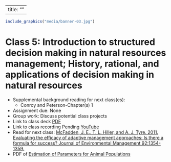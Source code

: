 
---
title: ""
---

<!--
library(knitr)
rmarkdown::render_site("Class-05.Rmd")# build website

# rmarkdown::render_site()# build webpage
# COPY FILES TO DOCS FOR GITHUB.IO
system(paste("xcopy", 
    '"C:/Users/mcolvin/Documents/Teaching/WFA8433-Natural-Resource-Decision-Making/Course-Materials/_site"', 
    '"C:/Users/mcolvin/Documents/Teaching/WFA8433-Natural-Resource-Decision-Making//Docs"',
    "/E /C /H /R /K /O /Y")) 
  q(save="no") 
-->



```r
include_graphics("media/banner-03.jpg")
```



# Class 5: Introduction to structured decision making in natural resources management; History, rational, and applications of decision making in natural resources

* Supplemental background reading for next class(es):
    * Conroy and Peterson-Chapter(s) 1
* Assignment due: None
* Group work: Discuss potential class projects
* Link to class deck [PDF](pdfs/class-05.pdf)
* Link to class recording Pending [YouTube](https://youtu.be/r-sn2tgDEHc)
* Read for next class: [McFadden, J. E., T. L. Hiller, and A. J. Tyre. 2011. Evaluating the efficacy of
 adaptive management approaches: Is there a formula for success? Journal
 of Environmental Management 92:1354-1359.](pdfs/M272.pdf)
* PDF of [Estimation of Parameters for Animal Populations](http://larkinpowell.wixsite.com/larkinpowell/estimation-of-parameters-for-animal-pop) 
 
<!--
Conroy and Peterson-Chapters 1 & 2
-->
